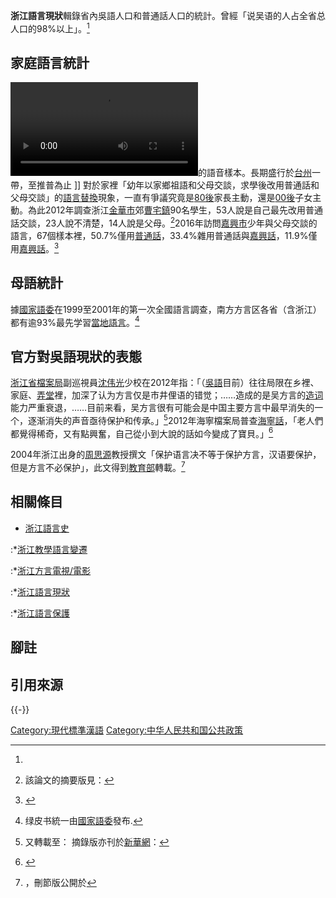 {{Expert needed|subject=语言学|time=2020-12-16T05:44:41+00:00}}
{{Chinese languages in society}}

'''浙江語言現狀'''輯錄省內吳語人口和普通話人口的統計。曾經「说吴语的人占全省总人口的98%以上」。<ref name="浙江日报2005-04-07"/>

==家庭語言統計==
[[File:WIKITONGUES_Charles_speaking_Linhainese_吴语临海方言.webm|thumb]]的語音樣本。長期盛行於[[台州市|台州]]一帶，至推普為止
]]
對於家裡「幼年以家鄉祖語和父母交談，求學後改用普通話和父母交談」的[[語言替換|語言替換]]現象，一直有爭議究竟是[[八零後|80後]]家長主動，還是[[00後|00後]]子女主動。為此2012年調查浙江[[金華市|金華市]]郊[[曹宅鎮|曹宅鎮]]90名學生，53人說是自己最先改用普通話交談，23人說不清楚，14人說是父母。<ref>{{cite journal|title=浙江金华农村中小学生语言使用现状及影响因素|journal=《中国社会语言学》|date=2015|issue=2|author=黄晓东|url=http://www.cqvip.com/QK/71914X/201502/67838484504849534850484855.html|}} 該論文的摘要版見：{{cite news|title=[社科视窗3]金华方言的现状、问题及对策|publisher=[[浙江在线|浙江在线]]-金华频道|date=2018-01-18|author=|url=http://jinhua.zjol.com.cn/jinhua/system/2018/01/18/030649877.shtml|archiveurl=https://web.archive.org/web/20200919002959/http://jinhua.zjol.com.cn/jinhua/system/2018/01/18/030649877.shtml|archivedate=2020-09-19|accessdate=2020-09-19|dead-url=no}}</ref>2016年訪問[[嘉興市|嘉興市]]少年與父母交談的語言，67個樣本裡，50.7%僅用[[普通話|普通話]]，33.4%雜用普通話與[[嘉興話|嘉興話]]，11.9%僅用[[嘉興話|嘉興話]]。<ref>{{cite journal|journal=《文教资料》|date=2017|issue=5|title=嘉兴语言使用情况调查|author=徐冰如|url=http://www.scicat.cn/8/wenxuelunwen/20190302/784369.html|archiveurl=https://web.archive.org/web/20200902222451/http://www.scicat.cn/8/wenxuelunwen/20190302/784369.html|archivedate=2020-09-02|access-date=2020-12-14|dead-url=no}}</ref>

==母語統計==
{{see also|無方言族}}
據[[国家语言文字工作委员会|國家語委]]在1999至2001年的第一次全國語言調查，南方方言区各省（含浙江）都有逾93%最先学習[[浙江語言|當地語言]]。<ref>{{cite book|date=2006年12月（調查日期為1999年9月至2001年12月）|title=中国语言生活绿皮书B002号《中国语言文字使用情况调查资料》|url=http://web.archive.org/web/20200902165306/https://posts.careerengine.us/p/5c623984731ab104a76f37f1|editor=[[佟乐泉|佟乐泉]]|publisher=[[语文出版社|语文出版社]]|page=表01至表30|archiveurl=|archivedate=|ISBN=9787801848307}} 绿皮书統一由[[国家语言文字工作委员会|國家語委]]發布.</ref>

==官方對吳語現狀的表態==
[[浙江省檔案局|浙江省檔案局]]副巡視員[[沈伟光|沈伟光]]少校在2012年指：「（[[吳語|吳語]]目前）往往局限在乡裡、家庭、[[弄堂|弄堂]]裡，加深了认为方言仅是市井俚语的错觉；……造成的是吴方言的[[造词|造词]]能力严重衰退，{{noteTag|關於浙江吳語衰退的新聞，另見：
*{{cite news|title=浙江要为“吴侬软语”建档留存|date=2011年11月17日|publisher=《[[东方早报|东方早报]]》|author=周瑜|url=http://www.dfdaily.com/html/42/2011/11/17/698631.shtml|archiveurl=https://web.archive.org/web/20111121223915/http://www.dfdaily.com/html/42/2011/11/17/698631.shtml|archivedate=2011-11-21|dead-url=yes|quote=事实上，包括上海话在内的吴语的造词能力正在衰退，使用句式也越来越单一}}
*{{cite news|title=温州、象山、海宁等地已基本选定发言“发音人”|date=2012-02-21|publisher=[[浙江在線|浙江在線]]（轉自[[錢江晚報|錢江晚報]]）|author=贝远景|url=http://zjnews.zjol.com.cn/system/2012/02/21/018210888.shtml|archiveurl=https://web.archive.org/web/20200907185206/http://zjnews.zjol.com.cn/system/2012/02/21/018210888.shtml|archivedate=2020年9月7日|dead-url=no}}
}}……目前来看，吴方言很有可能会是中国主要方言中最早消失的一个，逐渐消失的声音亟待保护和传承。」<ref name="沈伟光2012">{{cite news|title=沈伟光在全省浙江方言语音档案数据库建设试点工作培训会讲话提纲|date=|publisher=|author=沈伟光|url=http://www.zjda.gov.cn/old/dawf/zjfy/201202/P020120801727730771117.doc|archiveurl=|archivedate=}}又轉載至：{{cite news|title=浙江方言语音档案数据库建设工作全面实施|date=2012-02-16|publisher=|author=沈伟光|url=http://www.zjda.gov.cn/art/2012/2/16/art_1378524_12507851.html|archiveurl=https://web.archive.org/web/20200926011834/http://www.zjda.gov.cn/art/2012/2/16/art_1378524_12507851.html|archivedate=2020-09-26|dead-url=no}} 摘錄版亦刊於[[新華網|新華網]]：{{cite news|title=浙江为方言建档,记录“逐渐消失的声音”|date=2011-11-07|publisher=[[浙江在线|浙江在线]]——轉自[[新华网|新华网]]|author=|url=http://zjnews.zjol.com.cn/05zjnews/system/2011/11/07/017976626.shtml|archiveurl=https://web.archive.org/web/20200926011832/http://zjnews.zjol.com.cn/05zjnews/system/2011/11/07/017976626.shtml|archivedate=2020年9月26日|dead-url=no}}</ref>2012年海寧檔案局普查[[海寧話|海寧話]]，「老人們都覺得稀奇，又有點興奮，自己從小到大說的話如今變成了寶貝。」<ref>{{cite news|title=11名“发音人”首次聚首上演没有硝烟的PK赛|date=2012-03-02|work=嘉兴在线新闻网|author=|url=http://www.zjda.gov.cn/art/2012/3/2/art_1378524_12507788.html|archiveurl=https://web.archive.org/web/20200926011839/http://www.zjda.gov.cn/art/2012/3/2/art_1378524_12507788.html|archivedate=2020-09-26|accessdate=2020-09-07|dead-url=no}}</ref>

2004年浙江出身的[[周思源_(1938年)|周思源]]教授撰文「保护语言决不等于保护方言，汉语要保护，但是方言不必保护」，此文得到[[中華人民共和國教育部|教育部]]轉載。<ref>{{cite news|date=2004年6月23日|title=杭州方言何需保护|author=[[周思源_(1938年)|周思源]]|url=|work=[[中华读书报|中华读书报]]|publisher=[[光明日報社|光明日報社]]|archiveurl=|archivedate=}}，刪節版公開於{{cite news|date=2005-09-02|title=杭州方言何需保护|author=|url=http://www.moe.gov.cn/jyb_xwfb/xw_ft/moe_46/moe_1055/tnull_11948.html|publisher=[[中華人民共和國教育部|中華人民共和國教育部]]官網|archiveurl=https://web.archive.org/web/20200902164504/http://www.moe.gov.cn/jyb_xwfb/xw_ft/moe_46/moe_1055/tnull_11948.html|archivedate=2020-09-02|accessdate=2020-12-14|dead-url=no}}</ref>

==相關條目==
{{Sister project 
| position =
| project = commons 
| text=更多影片，見维基共享资源的'''[[:commons:Category:Files_using_the_Chinese_languages|分類：漢語的影片]]''' 
| below=[[File:WIKITONGUES-_Ivy_speaking_Shanghainese.webm|thumbtime=23]] 
}}
*[[浙江省近代語言史|浙江語言史]]
:*[[浙江教學語言|浙江教學語言變遷]]
:*[[浙江方言電視電影|浙江方言電視/電影]]
:*[[浙江語言現狀|浙江語言現狀]]
:*[[浙江語言保護|浙江語言保護]]

==腳註==
{{notefoot}}

==引用來源==
{{REFLIST|2}}
{{-}}
{{吳語}}
[[Category:現代標準漢語|Category:現代標準漢語]]
[[Category:中华人民共和国公共政策|Category:中华人民共和国公共政策]]